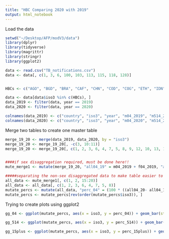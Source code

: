 ```yaml
---
title: "HBC Comparing 2020 with 2019"
output: html_notebook
---
```


Load the data

```r
setwd("~/Desktop/AFP/modV3/data")
library(dplyr)
library(tidyverse)
library(magrittr)
library(stringr)
library(ggplot2)

data <- read.csv("TB_notifications.csv")
data <- data[, c(1, 3, 6, 100, 103, 113, 115, 118, 128)]


HBCs <- c("AGO", "BGD", "BRA", "CAF", "CHN", "COD", "COG", "ETH", "IDN", "IND", "KEN", "KHM", "LBR", "LSO", "MMR", "MOZ", "NAM", "NGA", "PAK", "PHL", "PNG", "PRK", "RUS", "SLE", "THA", "TZA", "VNM", "ZAF", "ZMB", "ZWE")

data <- data[data$iso3 %in% c(HBCs), ]
data_2019 <- filter(data, year == 2019)
data_2020 <- filter(data, year == 2020)

colnames(data_2019) <- c("country", "iso3", "year", "m04_2019", "m514_2019", "m15plus_2019", "f04_2019", "f514_2019", "f15plus_2019")
colnames(data_2020) <- c("country", "iso3", "year", "m04_2020", "m514_2020", "m15plus_2020", "f04_2020", "f514_2020", "f15plus_2020")


```

Merge two tables to create one master table 

```r
merge_19_20 <- merge(data_2019, data_2020, by = "iso3")
merge_19_20 <- merge_19_20[, -c(3, 10:11)]
merge_19_20 <- merge_19_20[, c(1, 2, 3, 6, 4, 7, 5, 8, 9, 12, 10, 13, 11, 14)]


####if sex disaggregation required, must be done here!!
mute_merge1 <- mutate(merge_19_20, "all04_19" = m04_2019 + f04_2019, "all514_19" = m514_2019 + f514_2019, "all15plus_19" = m15plus_2019 + f15plus_2019, "all04_20" = m04_2020 + f04_2020, "all514_20" = m514_2020 + f514_2020, "all15plus_20" = m15plus_2020 + f15plus_2020)

#####separating the non-sex disaggregated data to make table easier to read 
all_data <- mute_merge1[, c(1, 2, 15:20)]
all_data <- all_data[, c(1, 2, 3, 6, 4, 7, 5, 8)]
mutate_percs <- mutate(all_data, "perc_04" = (100 * ((all04_20- all04_19)/all04_19)), "perc_514" = (100 * ((all514_20- all514_19)/all514_19)), "perc_15plus" = (100 * ((all15plus_20- all15plus_19)/all15plus_19)))
mutate_percs <- mutate_percs[rev(order(mutate_percs$iso3)), ]

```

Trying to create plots using ggplot2

```r
gg_04 <- ggplot(mutate_percs, aes(x = iso3, y = perc_04)) + geom_bar(stat = "identity") + theme(axis.text.x = element_text(angle = 90)) + theme(legend.title = element_blank()) + xlab("Country") + ylab("Change in Percentage Notifications") + labs(title = "Change in Notifications from 2019 to 2020 in Under 5s") + coord_flip() 

gg_514 <- ggplot(mutate_percs, aes(x = iso3, y = perc_514)) + geom_bar(stat = "identity") + theme(axis.text.x = element_text(angle = 90)) + theme(legend.title = element_blank()) + xlab("Country") + ylab("Change in Percentage Notifications") + labs(title = "Change in Notifications from 2019 to 2020 in 5-14s") + coord_flip() 

gg_15plus <- ggplot(mutate_percs, aes(x = iso3, y = perc_15plus)) + geom_bar(stat = "identity") + theme(axis.text.x = element_text(angle = 90)) + theme(legend.title = element_blank()) + xlab("Country") + ylab("Change in Percentage Notifications") + labs(title = "Change in Notifications from 2019 to 2020 in 15 plus") + coord_flip() 

```

